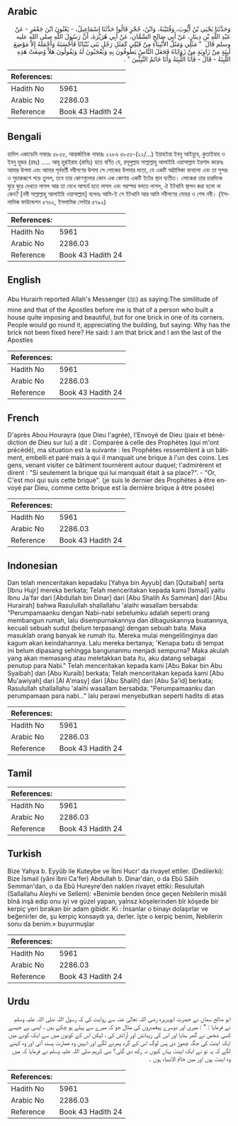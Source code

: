## Arabic


<div dir="rtl" lang="ar" style={{fontSize:'larger',backgroundColor:'#f8f9fa',padding:20}}>
وَحَدَّثَنَا يَحْيَى بْنُ أَيُّوبَ، وَقُتَيْبَةُ، وَابْنُ، حُجْرٍ قَالُوا حَدَّثَنَا إِسْمَاعِيلُ، - يَعْنُونَ ابْنَ جَعْفَرٍ - عَنْ عَبْدِ اللَّهِ بْنِ دِينَارٍ، عَنْ أَبِي صَالِحٍ السَّمَّانِ، عَنْ أَبِي هُرَيْرَةَ، أَنَّ رَسُولَ اللَّهِ صلى الله عليه وسلم قَالَ ‏ "‏ مَثَلِي وَمَثَلُ الأَنْبِيَاءِ مِنْ قَبْلِي كَمَثَلِ رَجُلٍ بَنَى بُنْيَانًا فَأَحْسَنَهُ وَأَجْمَلَهُ إِلاَّ مَوْضِعَ لَبِنَةٍ مِنْ زَاوِيَةٍ مِنْ زَوَايَاهُ فَجَعَلَ النَّاسُ يَطُوفُونَ بِهِ وَيَعْجَبُونَ لَهُ وَيَقُولُونَ هَلاَّ وُضِعَتْ هَذِهِ اللَّبِنَةُ - قَالَ - فَأَنَا اللَّبِنَةُ وَأَنَا خَاتَمُ النَّبِيِّينَ ‏"‏ ‏.‏
</div>
<div style={{backgroundColor:'#f8f9fa',padding:20, marginBottom: 10}}><table> <thead> <tr> <th>References:</th> <th></th> </tr> </thead> <tbody><tr><td>Hadith No</td><td>5961</td></tr><tr><td>Arabic No</td><td>2286.03</td></tr><tr><td>Reference</td><td>Book 43 Hadith 24</td></tr></tbody></table></div>

## Bengali


<div dir="ltr" lang="bn" style={{fontSize:'larger',backgroundColor:'#f8f9fa',padding:20}}>
হাদিস একাডেমি নাম্বারঃ ৫৮৫৫, আন্তর্জাতিক নাম্বারঃ ২২৮৬ ৫৮৫৫-(২২/...) ইয়াহইয়া ইবনু আইয়্যুব, কুতাইবাহ ও ইবনু হুজর (রহঃ) ..... আবূ হুরাইরাহ (রাযিঃ) হতে বর্ণিত যে, রসূলুল্লাহ সাল্লাল্লাহু আলাইহি ওয়াসাল্লাম ইরশাদ করেনঃ আমার উপমা এবং আমার পূর্ববর্তী নবীগণের উপমা সে লোকের উপমার মতো, যে একটি অট্টালিকা বানালো এবং তা সুন্দর ও সুচারুরূপে গড়ে তুলল, তবে তার কোণগুলোর কোন এক কোণায় একটি ইটের স্থান ব্যতীত। লোকেরা তার চারদিকে ঘুরে ঘুরে দেখতে লাগল আর তা দেখে আশ্চর্য হতে লাগল এবং পরস্পর বলতে লাগল, ঐ ইটখানি স্থাপন করা হলো না কেন? [নবী সাল্লাল্লাহু আলাইহি ওয়াসাল্লাম] বলেনঃ আমি-ই সে ইটখানি আর আমি নবীগণের মোহর ও শেষ নবী। (ইসলামিক ফাউন্ডেশন ৫৭৬২, ইসলামিক সেন্টার ৫৭৯২)
</div>
<div style={{backgroundColor:'#f8f9fa',padding:20, marginBottom: 10}}><table> <thead> <tr> <th>References:</th> <th></th> </tr> </thead> <tbody><tr><td>Hadith No</td><td>5961</td></tr><tr><td>Arabic No</td><td>2286.03</td></tr><tr><td>Reference</td><td>Book 43 Hadith 24</td></tr></tbody></table></div>

## English


<div dir="ltr" lang="en" style={{fontSize:'larger',backgroundColor:'#f8f9fa',padding:20}}>
Abu Hurairh reported Allah's Messenger (ﷺ) as saying:The similitude of mine and that of the Apostles before me is that of a person who built a house quite imposing and beautiful, but for one brick in one of its corners. People would go round it, appreciating the building, but saying: Why has the brick not been fixed here? He said: I am that brick and I am the last of the Apostles
</div>
<div style={{backgroundColor:'#f8f9fa',padding:20, marginBottom: 10}}><table> <thead> <tr> <th>References:</th> <th></th> </tr> </thead> <tbody><tr><td>Hadith No</td><td>5961</td></tr><tr><td>Arabic No</td><td>2286.03</td></tr><tr><td>Reference</td><td>Book 43 Hadith 24</td></tr></tbody></table></div>

## French


<div dir="ltr" lang="fr" style={{fontSize:'larger',backgroundColor:'#f8f9fa',padding:20}}>
D'après Abou Hourayra (que Dieu l'agrée), l'Envoyé de Dieu (paix et bénédiction de Dieu sur lui) a dit : Comparée à celle des Prophètes (qui m'ont précédé), ma situation est la suivante : les Prophètes ressemblent à un bâtiment, embelli et paré mais à qui il manquait une brique à l'un des coins. Les gens, venant visiter ce bâtiment tournèrent autour duquel; l'admirèrent et dirent : "Si seulement la brique qui lui manquait était à sa place?". - "Or, C'est moi qui suis cette brique". (je suis le dernier des Prophètes à être envoyé par Dieu, comme cette brique est la dernière brique à être posée)
</div>
<div style={{backgroundColor:'#f8f9fa',padding:20, marginBottom: 10}}><table> <thead> <tr> <th>References:</th> <th></th> </tr> </thead> <tbody><tr><td>Hadith No</td><td>5961</td></tr><tr><td>Arabic No</td><td>2286.03</td></tr><tr><td>Reference</td><td>Book 43 Hadith 24</td></tr></tbody></table></div>

## Indonesian


<div dir="ltr" lang="id" style={{fontSize:'larger',backgroundColor:'#f8f9fa',padding:20}}>
Dan telah menceritakan kepadaku [Yahya bin Ayyub] dan [Qutaibah] serta [Ibnu Hujr] mereka berkata; Telah menceritakan kepada kami [Ismail] yaitu Ibnu Ja'far dari [Abdullah bin Dinar] dari [Abu Shalih As Samman] dari [Abu Hurairah] bahwa Rasulullah shallallahu 'alaihi wasallam bersabda: "Perumpamaanku dengan Nabi-nabi sebelumku adalah seperti orang membangun rumah, lalu disempurnakannya dan dibaguskannya buatannya, kecuali sebuah sudut (belum terpasang) dengan sebuah bata. Maka masuklah orang banyak ke rumah itu. Mereka mulai mengelilinginya dan kagum akan keindahannya. Lalu mereka bertanya; 'Kenapa batu di tempat ini belum dipasang sehingga bangunanmu menjadi sempurna? Maka akulah yang akan memasang atau meletakkan bata itu, aku datang sebagai penutup para Nabi." Telah menceritakan kepada kami [Abu Bakar bin Abu Syaibah] dan [Abu Kuraib] berkata; Telah menceritakan kepada kami [Abu Mu'awiyah] dari [Al A'masy] dari [Abu Shalih] dari [Abu Sa'id] berkata; Rasulullah shallallahu 'alaihi wasallam bersabda: "Perumpamaanku dan perumpamaan para nabi…" lalu perawi menyebutkan seperti hadits di atas
</div>
<div style={{backgroundColor:'#f8f9fa',padding:20, marginBottom: 10}}><table> <thead> <tr> <th>References:</th> <th></th> </tr> </thead> <tbody><tr><td>Hadith No</td><td>5961</td></tr><tr><td>Arabic No</td><td>2286.03</td></tr><tr><td>Reference</td><td>Book 43 Hadith 24</td></tr></tbody></table></div>

## Tamil


<div dir="ltr" lang="ta" style={{fontSize:'larger',backgroundColor:'#f8f9fa',padding:20}}>

</div>
<div style={{backgroundColor:'#f8f9fa',padding:20, marginBottom: 10}}><table> <thead> <tr> <th>References:</th> <th></th> </tr> </thead> <tbody><tr><td>Hadith No</td><td>5961</td></tr><tr><td>Arabic No</td><td>2286.03</td></tr><tr><td>Reference</td><td>Book 43 Hadith 24</td></tr></tbody></table></div>

## Turkish


<div dir="ltr" lang="tr" style={{fontSize:'larger',backgroundColor:'#f8f9fa',padding:20}}>
Bize Yahya b. Eyyûb ile Kuteybe ve İbni Hucr' da rivayet ettiler. (Dedilerki): Bize İsmail (yâni îbni Ca'fer) Abdullah b. Dinar'dan, o da Ebû Sâiih Semman'dan, o da Ebû Hureyre'den naklen rivayet ettiki: Resulullah (Sallallahu Aleyhi ve Sellem): «Benimle benden önce geçen Nebilerin misâli bînâ inşâ edip onu iyi ve güzel yapan, yalnsz köşelerinden bîr köşede bir kerpiç yeri bırakan bir adam gibidir. Ki : İnsanlar o binayı dolaşırlar ve beğenirler de, şu kerpiç konsaydı ya, derler. îşte o kerpiç benim, Nebilerin sonu da benim.» buyurmuşlar
</div>
<div style={{backgroundColor:'#f8f9fa',padding:20, marginBottom: 10}}><table> <thead> <tr> <th>References:</th> <th></th> </tr> </thead> <tbody><tr><td>Hadith No</td><td>5961</td></tr><tr><td>Arabic No</td><td>2286.03</td></tr><tr><td>Reference</td><td>Book 43 Hadith 24</td></tr></tbody></table></div>

## Urdu


<div dir="rtl" lang="ur" style={{fontSize:'larger',backgroundColor:'#f8f9fa',padding:20}}>
ابو صالح سمان نے حضرت ابوہریرہ رضی اللہ تعالیٰ عنہ سے روایت کی کہ رسول اللہ صلی اللہ علیہ وسلم نے فرمایا : " : میری اور دوسرے پیغمبروں کی مثال جو کہ میرے سے پہلے ہو چکے ہیں ، ایسی ہے جیسے کسی شخص نے گھر بنایا اور اس کی زیبائش اور آرائش کی ، لیکن اس کے کونوں میں سے ایک کونے میں ایک اینٹ کی جگہ چھوڑ دی پس لوگ اس کے گرد پھرنے لگے اور انہیں وہ عمارت پسند آئی اور وہ کہنے لگے کہ یہ تو نے ایک اینٹ یہاں کیوں نہ رکھ دی گئی؟ نبی کریم صلی اللہ علیہ وسلم نے فرمایا کہ میں وہ اینٹ ہوں اور میں خاتم الانبیاء ہوں ۔
</div>
<div style={{backgroundColor:'#f8f9fa',padding:20, marginBottom: 10}}><table> <thead> <tr> <th>References:</th> <th></th> </tr> </thead> <tbody><tr><td>Hadith No</td><td>5961</td></tr><tr><td>Arabic No</td><td>2286.03</td></tr><tr><td>Reference</td><td>Book 43 Hadith 24</td></tr></tbody></table></div>